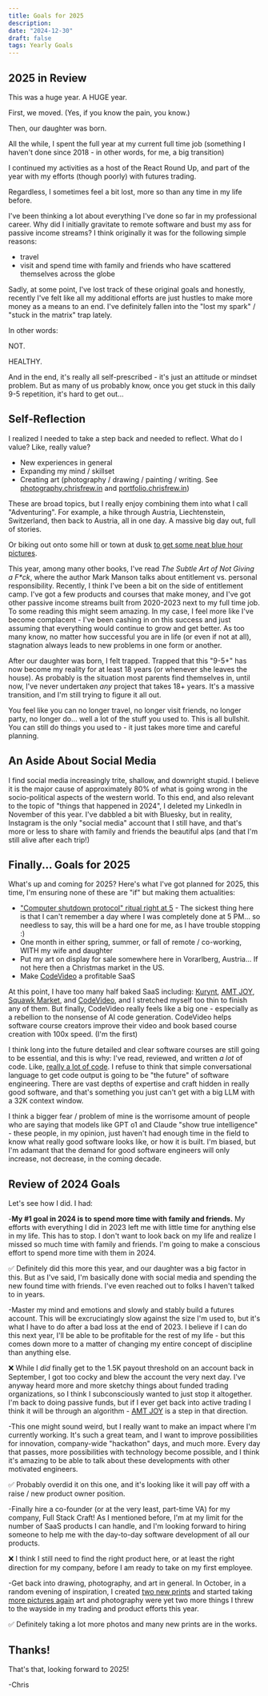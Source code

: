 ```yaml
---
title: Goals for 2025
description:
date: "2024-12-30"
draft: false
tags: Yearly Goals
---
```


## 2025 in Review

This was a huge year. A HUGE year. 

First, we moved. (Yes, if you know the pain, you know.)

Then, our daughter was born.

All the while, I spent the full year at my current full time job (something I haven't done since 2018 - in other words, for me, a big transition)

I continued my activities as a host of the React Round Up, and part of the year with my efforts (though poorly) with futures trading.

Regardless, I sometimes feel a bit lost, more so than any time in my life before.

I've been thinking a lot about everything I've done so far in my professional career. Why did I initially gravitate to remote software and bust my ass for passive income streams? I think originally it was for the following simple reasons:

- travel
- visit and spend time with family and friends who have scattered themselves across the globe

Sadly, at some point, I've lost track of these original goals and honestly, recently I've felt like all my additional efforts are just hustles to make more money as a means to an end. I've definitely fallen into the "lost my spark" / "stuck in the matrix" trap lately.

In other words:

NOT.

HEALTHY.

And in the end, it's really all self-prescribed - it's just an attitude or mindset problem. But as many of us probably know, once you get stuck in this daily 9-5 repetition, it's hard to get out...

## Self-Reflection

I realized I needed to take a step back and needed to reflect. What do I value? Like, really value?

- New experiences in general
- Expanding my mind / skillset
- Creating art (photography / drawing / painting / writing. See [photography.chrisfrew.in](https://photography.chrisfrew.in) and [portfolio.chrisfrew.in](https://portfolio.chrisfrew.in))

These are broad topics, but I really enjoy combining them into what I call "Adventuring". For example, a hike through Austria, Liechtenstein, Switzerland, then back to Austria, all in one day. A massive big day out, full of stories.

Or biking out onto some hill or town at dusk [to get some neat blue hour pictures](https://photography.chrisfrew.in/detail/night-rider-ii).

This year, among many other books, I've read _The Subtle Art of Not Giving a F*ck_, where the author Mark Manson talks about entitlement vs. personal responsibility. Recently, I think I've been a bit on the side of entitlement camp. I've got a few products and courses that make money, and I've got other passive income streams built from 2020-2023 next to my full time job. To some reading this might seem amazing. In my case, I feel more like I've become complacent - I've been cashing in on this success and just assuming that everything would continue to grow and get better. As too many know, no matter how successful you are in life (or even if not at all), stagnation always leads to new problems in one form or another.

After our daughter was born, I felt trapped. Trapped that this "9-5+" has now become my reality for at least 18 years (or whenever she leaves the house). As probably is the situation most parents find themselves in, until now, I've never undertaken _any_ project that takes 18+ years. It's a massive transition, and I'm still trying to figure it all out.

You feel like you can no longer travel, no longer visit friends, no longer party, no longer do... well a lot of the stuff you used to. This is all bullshit. You can still do things you used to - it just takes more time and careful planning.

## An Aside About Social Media

I find social media increasingly trite, shallow, and downright stupid. I believe it is the major cause of approximately 80% of what is going wrong in the socio-political aspects of the western world. To this end, and also relevant to the topic of "things that happened in 2024", I deleted my LinkedIn in November of this year. I've dabbled a bit with Bluesky, but in reality, Instagram is the only "social media" account that I still have, and that's more or less to share with family and friends the beautiful alps (and that I'm still alive after each trip!)

## Finally... Goals for 2025

What's up and coming for 2025? Here's what I've got planned for 2025, this time, I'm ensuring none of these are "if" but making them actualities:

- ["Computer shutdown protocol" ritual right at 5](https://tim.blog/2022/02/04/cal-newport-transcript/) - The sickest thing here is that I can't remember a day where I was completely done at 5 PM... so needless to say, this will be a hard one for me, as I have trouble stopping :)
- One month in either spring, summer, or fall of remote / co-working, WITH my wife and daughter
- Put my art on display for sale somewhere here in Vorarlberg, Austria... If not here then a Christmas market in the US.
- Make [CodeVideo](https://codevideo.io) a profitable SaaS

At this point, I have too many half baked SaaS including: [Kurynt](https://kurynt.com), [AMT JOY](https://amtjoy.com), [Squawk Market](https://squawk-market.com), and [CodeVideo](https://codevideo.io), and I stretched myself too thin to finish any of them. But finally, CodeVideo really feels like a big one - especially as a rebellion to the nonsense of AI code generation. CodeVideo helps software course creators improve their video and book based course creation with 100x speed. (I'm the first)

I think long into the future detailed and clear software courses are still going to be essential, and this is why: I've read, reviewed, and written _a lot_ of code. Like, [really a lot of code](https://profile.codersrank.io/user/princefishthrower). I refuse to think that simple conversational language to get code output is going to be "the future" of software engineering. There are vast depths of expertise and craft hidden in really good software, and that's something you just can't get with a big LLM with a 32K context window. 

I think a bigger fear / problem of mine is the worrisome amount of people who are saying that models like GPT o1 and Claude "show true intelligence" - these people, in my opinion, just haven't had enough time in the field to know what really good software looks like, or how it is built. I'm biased, but I'm adamant that the demand for good software engineers will only increase, not decrease, in the coming decade.

## Review of 2024 Goals

Let's see how I did. I had:

-<span>**My #1 goal in 2024 is to spend more time with family and friends.** My efforts with everything I did in 2023 left me with little time for anything else in my life. This has to stop. I don't want to look back on my life and realize I missed so much time with family and friends. I'm going to make a conscious effort to spend more time with them in 2024.</span> 

✅ Definitely did this more this year, and our daughter was a big factor in this. But as I've said, I'm basically done with social media and spending the new found time with friends. I've even reached out to folks I haven't talked to in years.

-<span>Master my mind and emotions and slowly and stably build a futures account. This will be excruciatingly slow against the size I'm used to, but it's what I have to do after a bad loss at the end of 2023. I believe if I can do this next year, I'll be able to be profitable for the rest of my life - but this comes down more to a matter of changing my entire concept of discipline than anything else.</span> 

❌ While I _did_ finally get to the 1.5K payout threshold on an account back in September, I got too cocky and blew the account the very next day. I've anyway heard more and more sketchy things about funded trading organizations, so I think I subconsciously wanted to just stop it altogether. I'm back to doing passive funds, but if I ever get back into active trading I think it will be through an algorithm - [AMT JOY](https://amtjoy.com) is a step in that direction.

-<span>This one might sound weird, but I really want to make an impact where I'm currently working. It's such a great team, and I want to improve possibilities for innovation, company-wide "hackathon" days, and much more. Every day that passes, more possibilities with technology become possible, and I think it's amazing to be able to talk about these developments with other motivated engineers.</span> 

✅ Probably overdid it on this one, and it's looking like it will pay off with a raise / new product owner position.

-<span>Finally hire a co-founder (or at the very least, part-time VA) for my company, Full Stack Craft! As I mentioned before, I'm at my limit for the number of SaaS products I can handle, and I'm looking forward to hiring someone to help me with the day-to-day software development of all our products.</span> 

❌ I think I still need to find the right product here, or at least the right direction for my company, before I am ready to take on my first employee.

-<span>Get back into drawing, photography, and art in general. In October, in a random evening of inspiration, I created [two new prints](https://www.instagram.com/_chrisfrewinprints_/) and started taking [more pictures again](https://photography.chrisfrew.in) art and photography were yet two more things I threw to the wayside in my trading and product efforts this year.</span> 

✅ Definitely taking a lot more photos and many new prints are in the works.

## Thanks!

That's that, looking forward to 2025!

-Chris